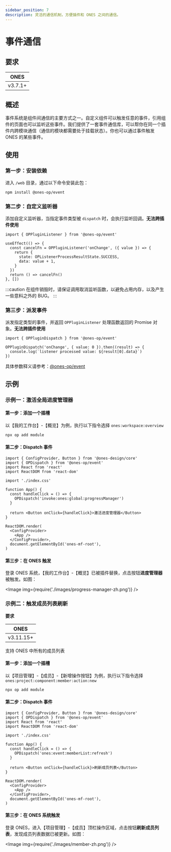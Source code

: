 ```yaml
---
sidebar_position: 7
description: 灵活的通信机制，方便插件和 ONES 之间的通信。
---
```


# 事件通信

## 要求

| ONES    |
| ------- |
| v3.7.1+ |

## 概述

事件系统是组件间通信的主要方式之一。自定义组件可以触发任意的事件，引用组件的页面也可以监听这些事件。我们提供了一套事件通信库，可以帮你在同一个插件内跨模块通信（通信的模块都需要处于挂载状态）。你也可以通过事件触发 ONES 的某些事件。

## 使用

### 第一步：安装依赖

进入 `/web` 目录，通过以下命令安装此包：

```bash npm2yarn
npm install @ones-op/event
```

### 第二步：自定义监听器

添加自定义监听器，当指定事件类型被 `dispatch` 时，会执行监听回调。**无法跨插件使用**

```tsx
import { OPPluginListener } from '@ones-op/event'

useEffect(() => {
  const cancelFn = OPPluginListener('onChange', ({ value }) => {
    return {
      state: OPListenerProcessResultState.SUCCESS,
      data: value + 1,
    }
  })
  return () => cancelFn()
}, [])
```

:::caution
在组件销毁时，请保证调用取消监听函数，以避免占用内存，以及产生一些意料之外的 BUG。
:::

### 第三步：派发事件

派发指定类型的事件，并返回 `OPPluginListener` 处理函数返回的 Promise 对象。**无法跨插件使用**

```tsx
import { OPPluginDispatch } from '@ones-op/event'

OPPluginDispatch('onChange', { value: 0 }).then((result) => {
  console.log(`listener processed value: ${result[0].data}`)
})
```

具体参数释义请参考：[@ones-op/event](../../reference/packages/event/event.md)

## 示例

### 示例一：激活全局进度管理器

#### 第一步：添加一个插槽

以【我的工作台】-【概览】为例，执行以下指令选择 `ones:workspace:overview`

```bash
npx op add module
```

#### 第二步：Dispatch 事件

```tsx title="index.tsx"
import { ConfigProvider, Button } from '@ones-design/core'
import { OPDispatch } from '@ones-op/event'
import React from 'react'
import ReactDOM from 'react-dom'

import './index.css'

function App() {
  const handleClick = () => {
    OPDispatch('invoke:ones:global:progressManager')
  }

  return <Button onClick={handleClick}>激活进度管理器</Button>
}

ReactDOM.render(
  <ConfigProvider>
    <App />
  </ConfigProvider>,
  document.getElementById('ones-mf-root'),
)
```

#### 第三步：在 ONES 触发

登录 ONES 系统，【我的工作台】-【概览】已被插件替换，点击按钮**进度管理器**被触发。如图：

<Image img={require('./images/progress-manager-zh.png')} />

### 示例二：触发成员列表刷新

**要求**

| ONES      |
| --------- |
| v3.11.15+ |

支持 ONES 中所有的成员列表

#### 第一步：添加一个插槽

以【项目管理】-【成员】-【新增操作按钮】为例，执行以下指令选择`ones:project:component:member:action:new`

```bash
npx op add module
```

#### 第二步：Dispatch 事件

```tsx title="index.tsx"
import { ConfigProvider, Button } from '@ones-design/core'
import { OPDispatch } from '@ones-op/event'
import React from 'react'
import ReactDOM from 'react-dom'

import './index.css'

function App() {
  const handleClick = () => {
    OPDispatch('ones:event:memberList:refresh')
  }

  return <Button onClick={handleClick}>刷新成员列表</Button>
}

ReactDOM.render(
  <ConfigProvider>
    <App />
  </ConfigProvider>,
  document.getElementById('ones-mf-root'),
)
```

#### 第三步：在 ONES 系统触发

登录 ONES，进入【项目管理】-【成员】顶栏操作区域，点击按钮**刷新成员列表**，发现成员列表数据已被更新。如图：

<Image img={require('./images/member-zh.png')} />
